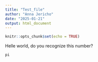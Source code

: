 ```yaml
---
title: "Test_file"
author: "Anna Jericho"
date: "2025-01-21"
output: html_document
---
```


```r
knitr::opts_chunk$set(echo = TRUE)
```

Helle world, do you recognize this number?
```r
pi
```



